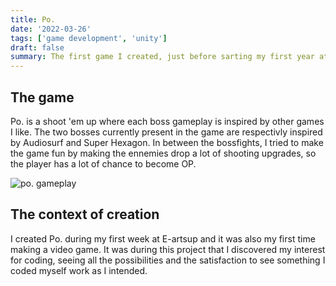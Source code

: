```yaml
---
title: Po.
date: '2022-03-26'
tags: ['game development', 'unity']
draft: false
summary: The first game I created, just before sarting my first year at E-artsup.
---
```



<Po
  buildUrl="/gameBuilds/Po/Build"
  buildPrefix="PoBuild"
  companyName="DefaultCompany"
  productName="shmup piscine e-artup"
  productVersion="1.0"
/>

## The game

Po. is a shoot 'em up where each boss gameplay is inspired by other games I like. The two bosses currently present in the game are respectivly inspired by Audiosurf and Super Hexagon. In between the bossfights, I tried to make the game fun by making the ennemies drop a lot of shooting upgrades, so the player has a lot of chance to become OP.

<Image alt="po. gameplay" src="/static/images/games/PO3.png" width={1280} height={720} />

## The context of creation

I created Po. during my first week at E-artsup and it was also my first time making a video game. It was during this project that I discovered my interest for coding, seeing all the possibilities and the satisfaction to see something I coded myself work as I intended.

